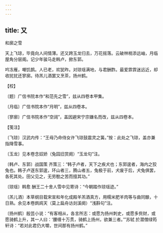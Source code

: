 ```yaml
---
---
---
```

title: 又
---



和廓之雪





天上飞琼，毕竟向人间情薄。还又跨玉龙归去，万花摇落。云破林梢添远岫，月临屋角分层阁。记少年骏马走韩卢，掀东郭。

吟冻雁，嘲饥鹊。人已老，欢犹昨。对琼瑶满地，与君酬酢。最爱霏霏迷远近，却收扰扰还寥廓。待羔儿酒罢又烹茶，扬州鹤。





【校】


〔题〕广信书院本作“和范先之雪”，兹从四卷本甲集。

〔月临〕广信书院本作“月明”，兹从四卷本。

〔寥廓〕广信书院本作“空阔”，盖因避宋宁宗嫌名而改，兹从四卷本。





【笺注】


〔飞琼〕汉武内传：“王母乃命侍女许飞琼鼓震灵之簧。”按：此处之飞琼，盖亦兼指降雪事。

〔玉龙〕见本卷念奴娇（兔园旧赏阕）“玉龙句”注。

〔韩卢、东郭〕战国策 齐策三：“韩子卢者，天下之疾犬也；东郭逡者，海内之狡兔也。韩子卢逐东郭逡，环山者三，腾山者五，兔极于前，犬废于后，犬兔俱罢，各死其处。田父见之，无劳勌之苦而擅其功。”

〔琼瑶〕韩愈 酬王二十舍人雪中见寄诗：“今朝踏作琼瑶迹。”

〔羔儿酒〕本草纲目载宋宣和年化成殿羊羔酒真方，用糯米肥羊肉等与曲同酿，十日熟。余见本卷鹧鸪天（莫上扁舟访剡溪阕）“浅斟句”注。

〔扬州鹤〕殷芸小说：“有客相从，各言所志：或愿为扬州刺史，或愿多赀财，或愿骑鹤上升，其一人曰：‘腰缠十万贯，骑鹤上扬州，欲兼三者。’”苏轼 於潜僧绿筠轩诗：“若对此君仍大嚼，世间那有扬州鹤。”